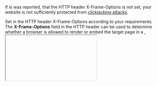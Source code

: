If is was reported, that the HTTP header X-Frame-Options is not set, your website is not sufficiently protected from [https://en.wikipedia.org/wiki/Clickjacking clickjacking attacks].

Set in the HTTP header X-Frame-Options according to your requirements. The '''X-Frame-Options''' field in the HTTP header can be used to determine whether a browser is allowed to render or embed the target page in a <frame>, <iframe> or <object>. Websites can use this header to deflect clickjacking attacks by preventing their content from being embedded in third party pages.

With the HTTP-Header command X-Frame-Options, modern web browsers can be instructed to prevent loading a page in a frame on another website. To do this, the following setting must be entered in the .htaccess file:

Header always append X-Frame-Options DENY

 Header always append X-Frame-Options DENY

Alternatively, you can permit the page to be embedded only in other pages within the same domain:

 Header always append X-Frame-Options SAMEORIGIN

If a website must be embedded in an external page, a domain can be specified:

 Header always append X-Frame-Options ALLOW-FROM botfrei.de

Here is an example of an .htaccess file which will set the '''Header Scanner''' to green.
([[Htaccess/EN|.htaccess example]])